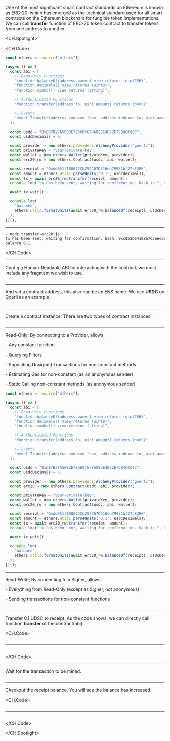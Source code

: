 One of the most significant smart contract standards on Ethereum is known as ERC-20, which has emerged as the technical standard used for all smart contracts on the Ethereum blockchain for fungible token implementations.
We can call **transfer** function of ERC-20 token contract to transfer tokens from one address to another.

<CH.Spotlight>

<CH.Code>

```js transfer-erc20.js
const ethers = require("ethers");

(async () => {
  const abi = [
    // Read-Only Functions
    "function balanceOf(address owner) view returns (uint256)",
    "function decimals() view returns (uint8)",
    "function symbol() view returns (string)",

    // Authenticated Functions
    "function transfer(address to, uint amount) returns (bool)",

    // Events
    "event Transfer(address indexed from, address indexed to, uint amount)",
  ];

  const usdc = "0xD87Ba7A50B2E7E660f678A895E4B72E7CB4CCd9C";
  const usdcDecimals = 6;

  const provider = new ethers.providers.AlchemyProvider("goerli");
  const privateKey = "your-private-key";
  const wallet = new ethers.Wallet(privateKey, provider);
  const erc20_rw = new ethers.Contract(usdc, abi, wallet);

  const receipt = "0xddB51f100672Cb252C67D516eb79931bf27cE3E6";
  const amount = ethers.utils.parseUnits("0.1", usdcDecimals);
  const tx = await erc20_rw.transfer(receipt, amount);
  console.log("tx has been sent, waiting for confirmation. hash is ", tx.hash);

  await tx.wait();

  console.log(
    "balance",
    ethers.utils.formatUnits(await erc20_rw.balanceOf(receipt), usdcDecimals)
  );
})();
```

---

```sh output
➜ node transfer-erc20.js
tx has been sent, waiting for confirmation. hash: 0xc851be4108a7d3eec6e1526e38fadf2cc7851db96a5d5b5987665b7b73836ad0
balance 0.1
```

</CH.Code>

---

Config a Human-Readable ABI for interacting with the contract, we
must include any fragment we wish to use.

```js transfer-erc20.js focus=4:15

```

---

And set a contract address, this also can be an ENS name.
We use **USDC** on Goerli as an example.

```js transfer-erc20.js focus=17:18

```

---

Create a contract instance. There are two types of contract instances,

```js transfer-erc20.js focus=20:23

```

---

Read-Only; By connecting to a Provider, allows:

\- Any constant function

\- Querying Filters

\- Populating Unsigned Transactions for non-constant methods

\- Estimating Gas for non-constant (as an anonymous sender)

\- Static Calling non-constant methods (as anonymous sender)

```js transfer-erc20.js focus=21
const ethers = require("ethers");

(async () => {
  const abi = [
    // Read-Only Functions
    "function balanceOf(address owner) view returns (uint256)",
    "function decimals() view returns (uint8)",
    "function symbol() view returns (string)",

    // Authenticated Functions
    "function transfer(address to, uint amount) returns (bool)",

    // Events
    "event Transfer(address indexed from, address indexed to, uint amount)",
  ];

  const usdc = "0xD87Ba7A50B2E7E660f678A895E4B72E7CB4CCd9C";
  const usdcDecimals = 6;

  const provider = new ethers.providers.AlchemyProvider("goerli");
  const erc20 = new ethers.Contract(usdc, abi, provider);

  const privateKey = "your-private-key";
  const wallet = new ethers.Wallet(privateKey, provider);
  const erc20_rw = new ethers.Contract(usdc, abi, wallet);

  const receipt = "0xddB51f100672Cb252C67D516eb79931bf27cE3E6";
  const amount = ethers.utils.parseUnits("0.1", usdcDecimals);
  const tx = await erc20_rw.transfer(receipt, amount);
  console.log("tx has been sent, waiting for confirmation. hash is ", tx.hash);

  await tx.wait();

  console.log(
    "balance",
    ethers.utils.formatUnits(await erc20_rw.balanceOf(receipt), usdcDecimals)
  );
})();
```

---

Read-Write; By connecting to a Signer, allows:

\- Everything from Read-Only (except as Signer, not anonymous)

\- Sending transactions for non-constant functions

```js transfer-erc20.js focus=23

```

---

Transfer 0.1 UDSC to receipt. As the code shows, we can directly call function **transfer** of the contract(abi).

<CH.Code>

```js transfer-erc20.js focus=11,25:28

```

---

```sh output focus=2

```

</CH.Code>

---

Wait for the transaction to be mined.

```js transfer-erc20.js focus=30

```

---

Checkout the receipt balance. You will see the balance has increased.

<CH.Code>

```js transfer-erc20.js focus=32:35

```

---

```sh output focus=3

```

</CH.Code>

</CH.Spotlight>
